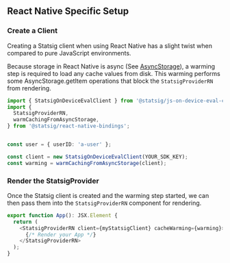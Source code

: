 
## React Native Specific Setup

### Create a Client

Creating a Statsig client when using React Native has a slight
twist when compared to pure JavaScript environments.

Because storage in React Native is async (See [AsyncStorage](https://reactnative.dev/docs/asyncstorage)), a warming step is required
to load any cache values from disk. This warming performs some AsyncStorage.getItem operations that block the
`StatsigProviderRN` from rendering.

```typescript
import { StatsigOnDeviceEvalClient } from '@statsig/js-on-device-eval-client';
import {
  StatsigProviderRN,
  warmCachingFromAsyncStorage,
} from '@statsig/react-native-bindings';


const user = { userID: 'a-user' };

const client = new StatsigOnDeviceEvalClient(YOUR_SDK_KEY);
const warming = warmCachingFromAsyncStorage(client);
```

### Render the StatsigProvider

Once the Statsig client is created and the warming step started, we can then pass them into
the `StatsigProviderRN` component for rendering.

```typescript
export function App(): JSX.Element {
  return (
    <StatsigProviderRN client={myStatsigClient} cacheWarming={warming}>
      {/* Render your App */}
    </StatsigProviderRN>
  );
}
```

